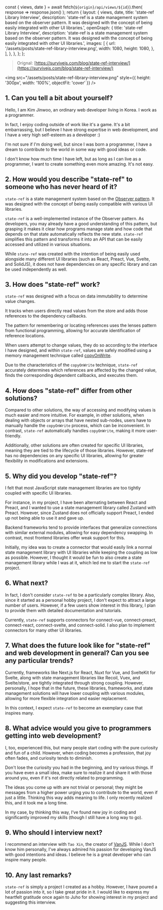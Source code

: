   const { views, date } = await fetch(`${origin}/api/views/${id}`).then(
    response => response.json()
  );
  return {
    layout: {
      views,
      date,
      title: 'state-ref Library Interview',
      description:
        'state-ref is a state management system based on the observer pattern. It was designed with the concept of being easily integrated with other UI libraries.',
      openGraph: {
        title: 'state-ref Library Interview',
        description:
          'state-ref is a state management system based on the observer pattern. It was designed with the concept of being easily integrated with other UI libraries.',
        images: [
          {
            url: '/assets/posts/state-ref-library-interview.png',
            width: 1080,
            height: 1080,
          },
        ],
      },
    },
  };
};

> Orignal: [https://survivejs.com/blog/state-ref-interview/](https://survivejs.com/blog/state-ref-interview/)

<img
  src="/assets/posts/state-ref-library-interview.png"
  style={{ height: '300px', width: '100%', objectFit: 'cover' }}
/>

## 1. Can you tell a bit about yourself?

Hello, I am Kim Jinwoo, an ordinary web developer living in Korea. I work as a programmer.

In fact, I enjoy coding outside of work like it's a game. It's a bit embarrassing, but I believe I have strong expertise in web development, and I have a very high self-esteem as a developer :)

I'm not sure if I'm doing well, but since I was born a programmer, I have a dream to contribute to the world in some way with good ideas or code.

I don't know how much time I have left, but as long as I can live as a programmer, I want to create something even more amazing. It's not easy.

## 2. How would you describe "state-ref" to someone who has never heard of it?

`state-ref` is a state management system based on the [Observer pattern](https://en.wikipedia.org/wiki/Observer_pattern). It was designed with the concept of being easily compatible with various UI libraries.

`state-ref` is a well-implemented instance of the Observer pattern. As developers, you may already have a good understanding of this pattern, but grasping it makes it clear how programs manage state and how code that depends on that state automatically reflects the new state. `state-ref` simplifies this pattern and transforms it into an API that can be easily accessed and utilized in various situations.

While `state-ref` was created with the intention of being easily used alongside many different UI libraries (such as React, Preact, Vue, Svelte, and SolidJS), it does not have dependencies on any specific library and can be used independently as well.

## 3. How does "state-ref" work?

`state-ref` was designed with a focus on data immutability to determine value changes.

It tracks when users directly read values from the store and adds those references to the dependency callbacks.

The pattern for remembering or locating references uses the lenses pattern from functional programming, allowing for accurate identification of reference locations.

When users attempt to change values, they do so according to the interface I have designed, and within `state-ref`, values are safely modified using a memory management technique called [copyOnWrite](https://en.wikipedia.org/wiki/Copy-on-write).

Due to the characteristics of the `copyOnWrite` technique, `state-ref` accurately determines which references are affected by the changed value, finds the corresponding dependent callbacks, and executes them.

## 4. How does "state-ref" differ from other solutions?

Compared to other solutions, the way of accessing and modifying values is much easier and more intuitive. For example, in other solutions, when dealing with objects or arrays that have nested sub-nodes, users have to manually handle the `copyOnWrite` process, which can be inconvenient. In contrast, `state-ref` automatically handles `copyOnWrite`, making it more user-friendly.

Additionally, other solutions are often created for specific UI libraries, meaning they are tied to the lifecycle of those libraries. However, state-ref has no dependencies on any specific UI libraries, allowing for greater flexibility in modifications and extensions.

## 5. Why did you develop "state-ref"?

I felt that most JavaScript state management libraries are too tightly coupled with specific UI libraries.

For instance, in my project, I have been alternating between React and Preact, and I wanted to use a state management library called Zustand with Preact. However, since Zustand does not officially support Preact, I ended up not being able to use it and gave up.

Backend frameworks tend to provide interfaces that generalize connections with similar external modules, allowing for easy dependency swapping. In contrast, most frontend libraries offer weak support for this.

Initially, my idea was to create a connector that would easily link a normal state management library with UI libraries while keeping the coupling as low as possible. However, I thought it would be fun to also create a state management library while I was at it, which led me to start the `state-ref` project.

## 6. What next?

In fact, I don't consider `state-ref` to be a particularly complex library. Also, since it started as a personal hobby project, I don't expect to attract a large number of users. However, if a few users show interest in this library, I plan to provide them with detailed documentation and tutorials.

Currently, `state-ref` supports connectors for connect-vue, connect-preact, connect-react, connect-svelte, and connect-solid. I also plan to implement connectors for many other UI libraries.

## 7. What does the future look like for "state-ref" and web development in general? Can you see any particular trends?

Currently, frameworks like Next.js for React, Nuxt for Vue, and SvelteKit for Svelte, along with state management libraries like Recoil, Vuex, and Svelte/store, are tightly integrated through strong coupling. However, personally, I hope that in the future, these libraries, frameworks, and state management solutions will have lower coupling with various modules, allowing for more flexible integration and easier replacement.

In this context, I expect `state-ref` to become an exemplary case that inspires many.

## 8. What advice would you give to programmers getting into web development?

I, too, experienced this, but many people start coding with the pure curiosity and fun of a child. However, when coding becomes a profession, that joy often fades, and curiosity tends to diminish.

Don't lose the curiosity you had in the beginning, and try various things. If you have even a small idea, make sure to realize it and share it with those around you, even if it's not directly related to programming.

The ideas you come up with are not trivial or personal; they might be messages from a higher power urging you to contribute to the world, even if just a little. Thinking this way adds meaning to life. I only recently realized this, and it took me a long time.

In my case, by thinking this way, I’ve found new joy in coding and significantly improved my skills (though I still have a long way to go).

## 9. Who should I interview next?

I recommend an interview with `Tao Xin`, the creator of [VanJS](https://vanjs.org/about). While I don't know him personally, I've always admired his passion for developing VanJS with good intentions and ideas. I believe he is a great developer who can inspire many people.

## 10. Any last remarks?

`state-ref` is simply a project I created as a hobby. However, I have poured a lot of passion into it, so I take great pride in it. I would like to express my heartfelt gratitude once again to Juho for showing interest in my project and suggesting this interview.
